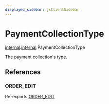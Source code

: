 ```yaml
---
displayed_sidebar: jsClientSidebar
---
```



# PaymentCollectionType

[internal](../../modules/internal.mdx).[internal](../modules/internal.internal.mdx).PaymentCollectionType

The payment collection's type.

## References

### ORDER\_EDIT

Re-exports [ORDER_EDIT](../../modules/internal.mdx#order_edit)
